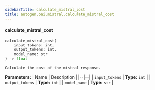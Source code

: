 ```yaml
---
sidebarTitle: calculate_mistral_cost
title: autogen.oai.mistral.calculate_mistral_cost
---
```


<code class="doc-symbol doc-symbol-heading doc-symbol-function"></code>
#### calculate_mistral_cost
<a href="#autogen.oai.mistral..calculate_mistral_cost" class="headerlink" title="Permanent link"></a>

```python
calculate_mistral_cost(
    input_tokens: int,
    output_tokens: int,
    model_name: str
) -> float
```

    Calculate the cost of the mistral response.

<b>Parameters:</b>
| Name | Description |
|--|--|
| `input_tokens` | **Type:** `int` |
| `output_tokens` | **Type:** `int` |
| `model_name` | **Type:** `str` |

<br />